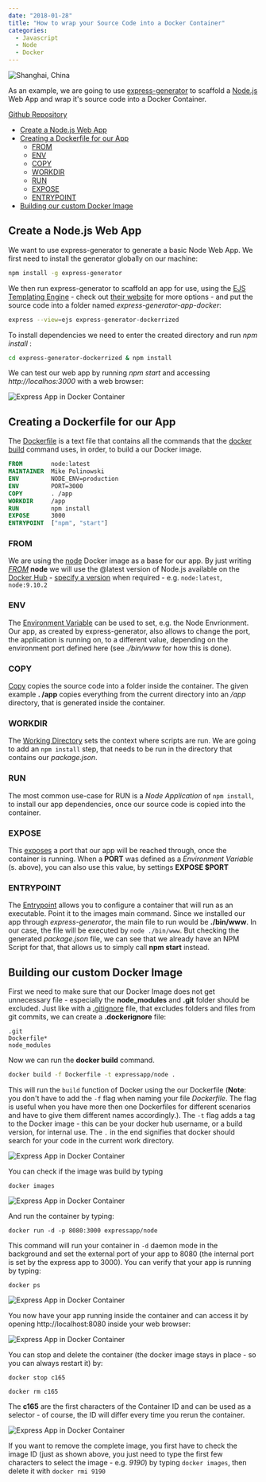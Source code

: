 ```yaml
---
date: "2018-01-28"
title: "How to wrap your Source Code into a Docker Container"
categories:
  - Javascript
  - Node
  - Docker
---
```


![Shanghai, China](./photo-19196703263_69f9f0df5f_o.png)

As an example, we are going to use [express-generator](https://expressjs.com/en/starter/generator.html) to scaffold a [Node.js](https://nodejs.org) Web App and wrap it's source code into a Docker Container.

[Github Repository](https://github.com/mpolinowski/express-generator-dockerrized)


<!-- TOC -->

- [Create a Node.js Web App](#Create-a-Nodejs-Web-App)
- [Creating a Dockerfile for our App](#Creating-a-Dockerfile-for-our-App)
  - [FROM](#FROM)
  - [ENV](#ENV)
  - [COPY](#COPY)
  - [WORKDIR](#WORKDIR)
  - [RUN](#RUN)
  - [EXPOSE](#EXPOSE)
  - [ENTRYPOINT](#ENTRYPOINT)
- [Building our custom Docker Image](#Building-our-custom-Docker-Image)

<!-- /TOC -->


## Create a Node.js Web App

We want to use express-generator to generate a basic Node Web App. We first need to install the generator globally on our machine:


```bash
npm install -g express-generator
```

We then run express-generator to scaffold an app for use, using the [EJS Templating Engine](http://ejs.co) - check out [their website](https://expressjs.com/en/starter/generator.html) for more options - and put the source code into a folder named _express-generator-app-docker_:


```bash
express --view=ejs express-generator-dockerrized
```

To install dependencies we need to enter the created directory and run _npm install_ :

```bash
cd express-generator-dockerrized & npm install
```

We can test our web app by running _npm start_ and accessing _http://localhos:3000_ with a web browser:


![Express App in Docker Container](./express-dockerrized_01.png)


## Creating a Dockerfile for our App

The [Dockerfile](https://docs.docker.com/engine/reference/builder/) is a text file that contains all the commands that the [docker build](https://docs.docker.com/develop/develop-images/dockerfile_best-practices/#build-context) command uses, in order, to build a our Docker image.


```dockerfile
FROM        node:latest
MAINTAINER  Mike Polinowski
ENV         NODE_ENV=production
ENV         PORT=3000
COPY        . /app
WORKDIR     /app
RUN         npm install
EXPOSE      3000
ENTRYPOINT  ["npm", "start"]
```

### FROM

We are using the [node](https://hub.docker.com/_/node/) Docker image as a base for our app. By just writing _[FROM](https://docs.docker.com/develop/develop-images/dockerfile_best-practices/#from)_ __node__ we will use the @latest version of Node.js available on the [Docker Hub](https://hub.docker.com) - [specify a version](https://hub.docker.com/r/library/node/tags/) when required - e.g. `node:latest`, `node:9.10.2`


### ENV

The [Environment Variable](https://docs.docker.com/develop/develop-images/dockerfile_best-practices/#env) can be used to set, e.g. the Node Envrionment. Our app, as created by express-generator, also allows to change the port, the application is running on, to a different value, depending on the environment port defined here (see _./bin/www_ for how this is done).

### COPY

[Copy](https://docs.docker.com/develop/develop-images/dockerfile_best-practices/#add-or-copy) copies the source code into a folder inside the container. The given example __. /app__ copies everything from the current directory into an _/app_ directory, that is generated inside the container.


### WORKDIR

The [Working Directory](https://docs.docker.com/develop/develop-images/dockerfile_best-practices/#workdir) sets the context where scripts are run. We are going to add an `npm install` step, that needs to be run in the directory that contains our _package.json_.


### RUN

The most common use-case for RUN is a _Node Application_ of `npm install`, to install our app dependencies, once our source code is copied into the container. 


### EXPOSE

This [exposes](https://docs.docker.com/develop/develop-images/dockerfile_best-practices/#expose) a port that our app will be reached through, once the container is running. When a __PORT__ was defined as a _Environment Variable_ (s. above), you can also use this value, by settings __EXPOSE $PORT__


### ENTRYPOINT

The [Entrypoint](https://docs.docker.com/develop/develop-images/dockerfile_best-practices/#entrypoint) allows you to configure a container that will run as an executable. Point it to the images main command. Since we installed our app through _express-generator_, the main file to run would be __./bin/www__. In our case, the file will be executed by `node ./bin/www`. But checking the generated _package.json_ file, we can see that we already have an NPM Script for that, that allows us to simply call __npm start__ instead.


## Building our custom Docker Image

First we need to make sure that our Docker Image does not get unnecessary file - especially the __node\_modules__ and __.git__ folder should be excluded. Just like with a [.gitignore](https://www.gitignore.io) file, that excludes folders and files from git commits, we can create a __.dockerignore__ file:


```
.git
Dockerfile*
node_modules
```

Now we can run the __docker build__ command.

```bash
docker build -f Dockerfile -t expressapp/node .
```

This will run the `build` function of Docker using the our Dockerfile (__Note__: you don't have to add the `-f` flag when naming your file _Dockerfile_. The flag is useful when you have more then one Dockerfiles for different scenarios and have to give them different names accordingly.). The `-t` flag adds a tag to the Docker image - this can be your docker hub username, or a build version, for internal use. The `.` in the end signifies that docker should search for your code in the current work directory.


![Express App in Docker Container](./express-dockerrized_02.png)


You can check if the image was build by typing 


```
docker images
```


![Express App in Docker Container](./express-dockerrized_03.png)


And run the container by typing:

```
docker run -d -p 8080:3000 expressapp/node
```
This command will run your container in `-d` daemon mode in the background and set the external port of your app to 8080 (the internal port is set by the express app to 3000). You can verify that your app is running by typing:

```
docker ps
```


![Express App in Docker Container](./express-dockerrized_04.png)


You now have your app running inside the container and can access it by opening http://localhost:8080 inside your web browser:


![Express App in Docker Container](./express-dockerrized_05.png)


You can stop and delete the container (the docker image stays in place - so you can always restart it) by:

```
docker stop c165

docker rm c165
```

The __c165__ are the first characters of the Container ID and can be used as a selector - of course, the ID will differ every time you rerun the container.


![Express App in Docker Container](./express-dockerrized_06.png)


If you want to remove the complete image, you first have to check the image ID (just as shown above, you just need to type the first few characters to select the image - e.g. _9190_) by typing `docker images`, then delete it with `docker rmi 9190`